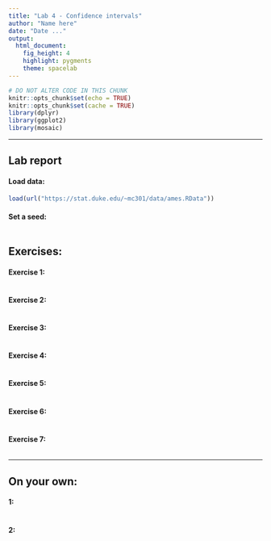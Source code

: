 ```yaml
---
title: "Lab 4 - Confidence intervals"
author: "Name here"
date: "Date ..."
output: 
  html_document: 
    fig_height: 4
    highlight: pygments
    theme: spacelab
---
```


```r
# DO NOT ALTER CODE IN THIS CHUNK
knitr::opts_chunk$set(echo = TRUE)
knitr::opts_chunk$set(cache = TRUE)
library(dplyr)
library(ggplot2)
library(mosaic)
```

* * *

## Lab report

#### Load data:
```r
load(url("https://stat.duke.edu/~mc301/data/ames.RData"))
```

#### Set a seed:
```r

```


## Exercises:

#### Exercise 1: 

```r

```

#### Exercise 2: 


```r

```


#### Exercise 3: 

```r

```


#### Exercise 4: 


```r

```


#### Exercise 5: 

```r

```

#### Exercise 6:

```r

```

#### Exercise 7: 

```r

```

* * *

## On your own:

#### 1: 


```r

```


#### 2: 

```r

```

